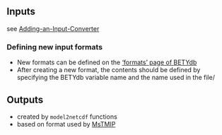 ## Inputs

see [Adding-an-Input-Converter](Adding-an-Input-Converter.md)

### Defining new input formats

* New formats can be defined on the ['formats' page of BETYdb](http://betydb.org/formats)
* After creating a new format, the contents should be defined by specifying the BETYdb variable name and the name used in the file/

## Outputs

* created by `model2netcdf` functions
* based on format used by [MsTMIP](http://nacp.ornl.gov/MsTMIP_variables.shtml)

